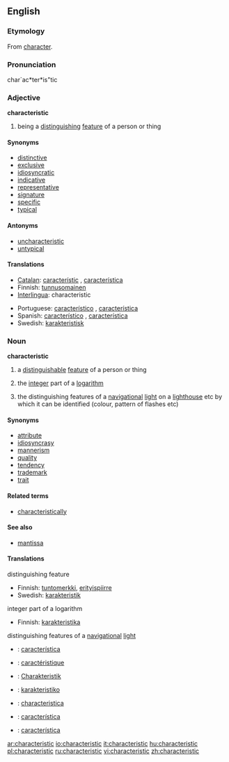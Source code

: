 ==English==

===Etymology===
From [[character]].

===Pronunciation===
char`ac*ter*is"tic

===Adjective===
'''characteristic'''

# being a [[distinguish]]ing [[feature]] of a person or thing

====Synonyms====
* [[distinctive]]
* [[exclusive]]
* [[idiosyncratic]]
* [[indicative]]
* [[representative]]
* [[signature]]
* [[specific]]
* [[typical]]

====Antonyms====
* [[uncharacteristic]]
* [[untypical]]

====Translations====
{{top}}
*[[Catalan]]: [[característic]] {{m}}, [[característica]] {{f}}
*Finnish: [[tunnusomainen]]
*[[Interlingua]]: characteristic
{{mid}}
*Portuguese: [[característico]] {{m}}, [[característica]] {{f}}
*Spanish: [[característico]] {{m}}, [[característica]] {{f}}
*Swedish: [[karakteristisk]] 
{{bottom}}

===Noun===
'''characteristic'''
# a [[distinguishable]] [[feature]] of a person or thing
#{{mathematics}} the [[integer]] part of a [[logarithm]]
#{{nautical}} the distinguishing features of a [[navigational]] [[light]] on a [[lighthouse]] etc by which it can be identified (colour, pattern of flashes etc)

====Synonyms====
* [[attribute]]
* [[idiosyncrasy]]
* [[mannerism]]
* [[quality]]
* [[tendency]]
* [[trademark]]
* [[trait]]

====Related terms====
* [[characteristically]]

====See also====
*[[mantissa]]

====Translations====
;distinguishing feature
{{top}}
*Finnish: [[tuntomerkki]], [[erityispiirre]]
*Swedish: [[karakteristik]] {{c}}
{{bottom}}
;integer part of a logarithm
{{top}}
*Finnish: [[karakteristika]]
{{bottom}}
;distinguishing features of a [[navigational]] [[light]]
{{top}}
{{bottom}}

{{checktrans}}

*{{ttbc|Catalan}}: [[característica]] {{f}}
*{{ttbc|French}}: [[caractéristique]] {{f}}
*{{ttbc|German}}: [[Charakteristik]] {{f}}

*{{ttbc|Ido}}: [[karakteristiko]]
*{{ttbc|Interlingua}}: [[characteristica]]
*{{ttbc|Portuguese}}: [[característica]] {{f}}
*{{ttbc|Spanish}}: [[característica]] {{f}}

[[ar:characteristic]]
[[io:characteristic]]
[[it:characteristic]]
[[hu:characteristic]]
[[pl:characteristic]]
[[ru:characteristic]]
[[vi:characteristic]]
[[zh:characteristic]]